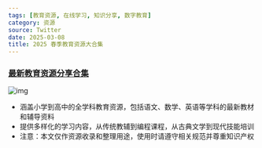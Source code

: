 ```yaml
---
tags: [教育资源, 在线学习, 知识分享, 数字教育]
category: 资源
source: Twitter
date: 2025-03-08
title: 2025 春季教育资源大合集
---
```


### [最新教育资源分享合集](https://twitter-thread.com/t/1897580107818287301)

![img](https://img.mengpeng.tech/i/2025/03/08/67cc4ab871763.webp)


- 涵盖小学到高中的全学科教育资源，包括语文、数学、英语等学科的最新教材和辅导资料
- 提供多样化的学习内容，从传统教辅到编程课程，从古典文学到现代技能培训
- 注意：本文仅作资源收录和整理用途，使用时请遵守相关规范并尊重知识产权 